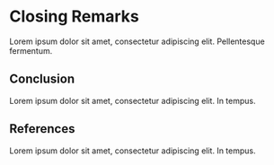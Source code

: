 # Closing Remarks

Lorem ipsum dolor sit amet, consectetur adipiscing elit. Pellentesque fermentum.

## Conclusion

Lorem ipsum dolor sit amet, consectetur adipiscing elit. In tempus.

## References

Lorem ipsum dolor sit amet, consectetur adipiscing elit. In tempus.